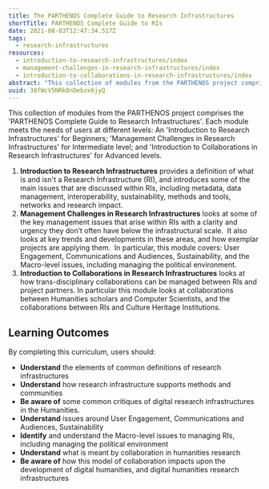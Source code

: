 ```yaml
---
title: The PARTHENOS Complete Guide to Research Infrastructures
shortTitle: PARTHENOS Complete Guide to RIs
date: 2021-08-03T12:47:34.517Z
tags:
  - research-infrastructures
resources:
  - introduction-to-research-infrastructures/index
  - management-challenges-in-research-infrastructures/index
  - introduction-to-collaborations-in-research-infrastructures/index
abstract: "This collection of modules from the PARTHENOS project comprise the 'PARTHENOS Complete Guide to Research Infrastructures'.  Each module meets the needs of users at different levels: An 'Introduction to Research Infrastructures' for Beginners; 'Management Challenges in Research Infrastructures' for Intermediate level; and 'Introduction to Collaborations in Research Infrastructures' for Advanced levels.  "
uuid: 38fWcV5NRk0nDebze6jyQ
---
```


This collection of modules from the PARTHENOS project comprises the 'PARTHENOS Complete Guide to Research Infrastructures'. Each module meets the needs of users at different levels: An 'Introduction to Research Infrastructures' for Beginners; 'Management Challenges in Research Infrastructures' for Intermediate level; and 'Introduction to Collaborations in Research Infrastructures' for Advanced levels.

1. **Introduction to Research Infrastructures** provides a definition of what is and isn't a Research Infrastructure (RI), and introduces some of the main issues that are discussed within RIs, including metadata, data management, interoperability, sustainability, methods and tools, networks and research impact.
2. **Management Challenges in Research Infrastructures** looks at some of the key management issues that arise within RIs with a clarity and urgency they don’t often have below the infrastructural scale.  It also looks at key trends and developments in these areas, and how exemplar projects are applying them.  In particular, this module covers: User Engagement, Communications and Audiences, Sustainability, and the Macro-level issues, including managing the political environment.
3. **Introduction to Collaborations in Research Infrastructures** looks at how trans-disciplinary collaborations can be managed between RIs and project partners. In particular this module looks at collaborations between Humanities scholars and Computer Scientists, and the collaborations between RIs and Culture Heritage Institutions.

## Learning Outcomes

By completing this curriculum, users should:

- **Understand** the elements of common definitions of research infrastructures
- **Understand** how research infrastructure supports methods and communities
- **Be aware of** some common critiques of digital research infrastructures in the Humanities.
- **Understand** issues around User Engagement, Communications and Audiences, Sustainability
- **Identify** and understand the Macro-level issues to managing RIs, including managing the political environment
- **Understand** what is meant by collaboration in humanities research
- **Be aware of** how this model of collaboration impacts upon the development of digital humanities, and digital humanities research infrastructures

